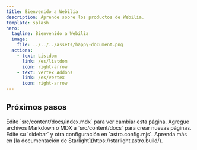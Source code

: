 ```yaml
---
title: Bienvenido a Webilia
description: Aprende sobre los productos de Webilia.
template: splash
hero:
  tagline: Bienvenido a Webilia
  image:
    file: ../../../assets/happy-document.png
  actions:
    - text: Listdom
      link: /es/listdom
      icon: right-arrow
    - text: Vertex Addons
      link: /es/vertex
      icon: right-arrow
---
```



## Próximos pasos

<CardGrid stagger>
        <Card title="Actualizar contenido" icon="pencil">
                Edite `src/content/docs/index.mdx` para ver cambiar esta página.
        </Card>
        <Card title="Agregar nuevo contenido" icon="add-document">
                Agregue archivos Markdown o MDX a `src/content/docs` para crear nuevas páginas.
        </Card>
        <Card title="Configurar su sitio" icon="setting">
                Edite su `sidebar` y otra configuración en `astro.config.mjs`.
        </Card>
        <Card title="Leer la documentación" icon="open-book">
                Aprenda más en [la documentación de Starlight](https://starlight.astro.build/).
        </Card>
</CardGrid>
